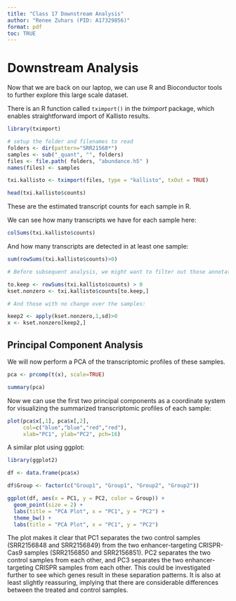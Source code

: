 ```yaml
---
title: "Class 17 Downstream Analysis"
author: "Renee Zuhars (PID: A17329856)"
format: pdf
toc: TRUE
---
```


# Downstream Analysis

Now that we are back on our laptop, we can use R and Bioconductor tools to further explore this large scale dataset.

There is an R function called `tximport()` in the *tximport* package, which enables straightforward import of Kallisto results.

```r
library(tximport)

# setup the folder and filenames to read
folders <- dir(pattern="SRR21568*")
samples <- sub("_quant", "", folders)
files <- file.path( folders, "abundance.h5" )
names(files) <- samples

txi.kallisto <- tximport(files, type = "kallisto", txOut = TRUE)
```
```r
head(txi.kallisto$counts)
```

These are the estimated transcript counts for each sample in R. 

We can see how many transcripts we have for each sample here:

```r
colSums(txi.kallisto$counts)
```

And how many transcripts are detected in at least one sample:

```r
sum(rowSums(txi.kallisto$counts)>0)
```

```r
# Before subsequent analysis, we might want to filter out those annotated transcripts with no reads:

to.keep <- rowSums(txi.kallisto$counts) > 0
kset.nonzero <- txi.kallisto$counts[to.keep,]

# And those with no change over the samples:

keep2 <- apply(kset.nonzero,1,sd)>0
x <- kset.nonzero[keep2,]
```


## Principal Component Analysis

We will now perform a PCA of the transcriptomic profiles of these samples.

```r
pca <- prcomp(t(x), scale=TRUE)

summary(pca)
```

Now we can use the first two principal components as a coordinate system for visualizing the summarized transcriptomic profiles of each sample:

```r
plot(pca$x[,1], pca$x[,2],
     col=c("blue","blue","red","red"),
     xlab="PC1", ylab="PC2", pch=16)
```

A similar plot using ggplot:

```r
library(ggplot2)

df <- data.frame(pca$x)

df$Group <- factor(c("Group1", "Group1", "Group2", "Group2"))

ggplot(df, aes(x = PC1, y = PC2, color = Group)) +
  geom_point(size = 2) +
  labs(title = "PCA Plot", x = "PC1", y = "PC2") +
  theme_bw() +
  labs(title = "PCA Plot", x = "PC1", y = "PC2")
```

The plot makes it clear that PC1 separates the two control samples (SRR2156848 and SRR2156849) from the two enhancer-targeting CRISPR-Cas9 samples (SRR2156850 and SRR2156851). PC2 separates the two control samples from each other, and PC3 separates the two enhancer-targeting CRISPR samples from each other. This could be investigated further to see which genes result in these separation patterns. It is also at least slightly reassuring, implying that there are considerable differences between the treated and control samples.

